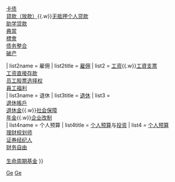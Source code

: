 {{sidebar with collapsible lists
| name           = 个人理财
| pretitle       = 
| title          = [[个人理财]]
| image          = [[File:Money Coin Icon.svg|180px|frameless]]
| pretitlestyle = border: 0px solid #bebebe; text-align:center; background-color:##dde; padding-top:0px; padding-bottom:0px; 
| titlestyle =  text-align: center; background-color:#ccd; padding-top:1px; padding-bottom:1px;
| listtitlestyle = border: 1px solid #bebebe; text-align: left; background-color:#dde; padding-top:1px; padding-bottom:1px;

| list1name      = 金融信用及债务
| list1title     = [[金融信用]]及[[债务]]
| list1          =[[抵押]]<br/>[[信用卡]]{{.w}}[[卡奴|卡债]]<br/>[[借贷|貸款（放款）]]{{.w}}[[抵押#無抵押借貸|无抵押个人贷款]]<br/>[[助学贷款]]<br/>[[典當]]<br/>[[互助會|標會]]<br/>[[债务重组|债务整合]]<br/>[[破产]]

| list2name      = 雇佣
| list2title     = [[僱傭|雇佣]]
| list2          = [[工资]]{{.w}}[[支票|工資支票]]<br/>[[存款|工资直接存款]]<br/>[[員工認股權|员工股票选择权]]<br/>[[員工福利]]<br>

| list3name      = 退休
| list3title     = [[退休]]
| list3          = {{WikidataLink|Q7316838}}<br/>[[強制性公積金|退休帳戶]]<br/>[[退休金]]{{.w}}[[社会保障]]<br/>[[年金]]{{.w}}[[企业改制]]<br>

| list4name      = 个人预算
| list4title     = [[个人预算]]与[[投资]]
| list4          = [[个人预算]]<br/>[[理财规划师]]<br/>[[证券经纪人]]<br/>[[财务自由]]<br/>{{WikidataLink|Q5400688}} <br/>[[生命周期基金]]
}}<noinclude>

[[分类:金融模板|Ge]]
[[分类:侧面模板|Ge]]
</noinclude>